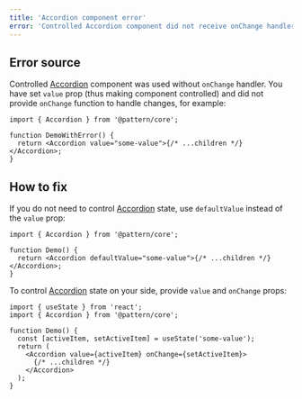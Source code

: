 ```yaml
---
title: 'Accordion component error'
error: 'Controlled Accordion component did not receive onChange handler, either remove value or add onChange'
---
```


## Error source

Controlled [Accordion](/core/accordion/) component was used without `onChange` handler.
You have set `value` prop (thus making component controlled) and did not provide `onChange` function
to handle changes, for example:

```tsx
import { Accordion } from '@pattern/core';

function DemoWithError() {
  return <Accordion value="some-value">{/* ...children */}</Accordion>;
}
```

## How to fix

If you do not need to control [Accordion](/core/accordion/) state, use `defaultValue` instead of the `value` prop:

```tsx
import { Accordion } from '@pattern/core';

function Demo() {
  return <Accordion defaultValue="some-value">{/* ...children */}</Accordion>;
}
```

To control [Accordion](/core/accordion/) state on your side, provide `value` and `onChange` props:

```tsx
import { useState } from 'react';
import { Accordion } from '@pattern/core';

function Demo() {
  const [activeItem, setActiveItem] = useState('some-value');
  return (
    <Accordion value={activeItem} onChange={setActiveItem}>
      {/* ...children */}
    </Accordion>
  );
}
```
